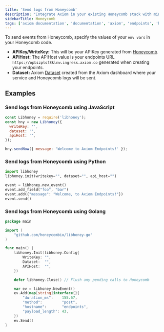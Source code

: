 ```yaml
---
title: 'Send logs from Honeycomb'
description: "Integrate Axiom in your existing Honeycomb stack with minimal effort and without breaking any of your existing Honeycomb workflows."
sidebarTitle: Honeycomb
tags: ['axiom documentation', 'documentation', 'axiom', 'endpoints', 'http', 'syslog', 'splunk', 'datadog', 'loki', 'honeycomb']
---
```


To send events from Honeycomb, specify the values of your `env vars` in your Honeycomb code.

- **APIKey/WriteKey:** This will be your APIKey generated from [Honeycomb](https://docs.honeycomb.io/working-with-your-data/settings/#api-keys).
- **APIHost:** The APIHost value is your endpoints URL `https://opbizplsf8klnw.ingress.axiom.co` generated when creating your endpoints.
- **Dataset:** Axiom [Dataset](/docs/reference/datasets) created from the Axiom dashboard where your service and Honeycomb logs will be sent.

## Examples

### Send logs from Honeycomb using JavaScript

```js copy
const Libhoney = require('libhoney');
const hny = new Libhoney({
  writeKey: '',
  dataset: '',
  apiHost: '',
});

hny.sendNow({ message: 'Welcome to Axiom Endpoints!' });
```

### Send logs from Honeycomb using Python

```py copy
import libhoney
libhoney.init(writekey="", dataset="", api_host="")

event = libhoney.new_event()
event.add_field("foo", "bar")
event.add({"message": "Welcome, to Axiom Endpoints!"})
event.send()
```

### Send logs from Honeycomb using Golang

```go copy
package main

import (
	"github.com/honeycombio/libhoney-go"
)

func main() {
	libhoney.Init(libhoney.Config{
		WriteKey: "",
		Dataset:  "",
		APIHost:  "",
	})

	defer libhoney.Close() // Flush any pending calls to Honeycomb

	var ev = libhoney.NewEvent()
	ev.Add(map[string]interface{}{
		"duration_ms":    155.67,
		"method":         "post",
		"hostname":       "endpoints",
		"payload_length": 43,
	})
	ev.Send()
}
```
